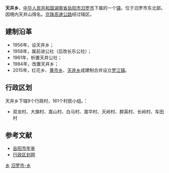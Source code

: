 {{中国乡级行政区<!---乡级行政区专用模板--->
|行政区全称 = 天井乡
|景观照片文件名 = 
|景观照片描述 = 
|位置图文件名 = 
|位置图描述 = 
|汉语拼音 = 
|通用拼音 = 
|上级行政区 = [[湖南省|湖南省]][[岳阳市|岳阳市]][[汨罗市|汨罗市]]
|行政区类别 = 乡
|行政区划代码 = 430681205
|建置时间 = 1984年
|政府驻地 = 庙神塘
|地理坐标 = 
|毗邻 = 
|行政区划 = 9
|村委会 = 9
|居委会 = 0
|总面积 = 44平方公里
|户籍人口 = 1.6万
|户籍人口年份 = 2009
|常住人口 = 
|常住人口年份 = 
|人口密度 = 
|GDP = 
|GDP年份 = 
|邮政编码 = 414412
|电话区号 = 
|时区 = UTC+8（[[东八区|东八区]]）
|官方网站 = 
|网站名称 = 
}}
'''天井乡'''，[[中华人民共和国|中华人民共和国]][[湖南省|湖南省]][[岳阳市|岳阳市]][[汨罗市|汨罗市]]下属的一个[[镇|镇]]，位于汨罗市东北部。因境内天井山得名。[[京珠高速公路|京珠高速公路]]经过辖区。

==建制沿革==
*1956年，设天井乡；
*1958年，属前进公社（后改长乐公社）；
*1961年，析置天井公社；
*1984年，改置天井乡；
*2015年，红花乡、[[黄市乡|黄市乡]]、[[天井乡|天井乡]]成建制合并设立[[罗江镇_(汨罗市)|罗江镇]]。

==行政区划==
天井乡下辖9个行政村，161个村民小组。：
*双龙村、大旗村、嵩山村、白马村、嵩华村、天岭村、群英村、长岭村、车田村

==参考文献==
*[http://www.yysqw.gov.cn/Html/10/1/34/4/576911912579.html 岳阳市年鉴]{{dead link|date=2017年12月 |bot=InternetArchiveBot |fix-attempted=yes }}
*[http://www.xzqh.org/html/2011/0615/25057.html 行政区划网]{{dead link|date=2017年12月 |bot=InternetArchiveBot |fix-attempted=yes }}

{{湖南小作品}}
{{汨罗市行政区划}}

[[Category:汨罗市行政区划|乡]]
[[Category:岳阳乡镇|汨罗市-乡]]